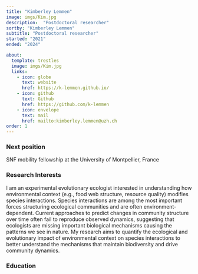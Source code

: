 ```yaml
---
title: "Kimberley Lemmen"
image: imgs/Kim.jpg
description:  "Postdoctoral researcher"
sortby: "Kimberley Lemmen"
subtitle: "Postdoctoral researcher"
started: "2021"
ended: "2024"

about:
  template: trestles
  image: imgs/Kim.jpg
  links:
    - icon: globe
      text: website
      href: https://k-lemmen.github.io/
    - icon: github
      text: Github
      href: https://github.com/k-lemmen
    - icon: envelope
      text: mail
      href: mailto:kimberley.lemmen@uzh.ch
order: 1
---
```


### Next position
SNF mobility fellowship at the University of Montpellier, France

### Research Interests

I am an experimental evolutionary ecologist interested in understanding how environmental context (e.g., food web structure, resource quality) modifies species interactions. Species interactions are among the most important forces structuring ecological communities and are often environment-dependent. Current approaches to predict changes in community structure over time often fail to reproduce observed dynamics, suggesting that ecologists are missing important biological mechanisms causing the patterns we see in nature. My research aims to quantify the ecological and evolutionary impact of environmental context on species interactions to better understand the mechanisms that maintain biodiversity and drive community dynamics.

### Education
